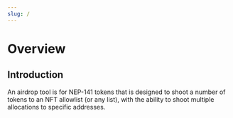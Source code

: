 ```yaml
---
slug: /
---
```


# Overview


<TOCInline
  maxHeadingLevel={4}
  toc={toc}
/>

## Introduction

An airdrop tool is for NEP-141 tokens that is designed to shoot a number of tokens to an NFT allowlist (or any list), with the ability to shoot multiple allocations to specific addresses.

